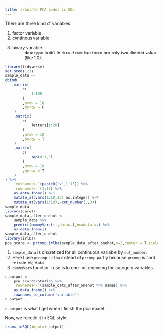 ```yaml
---
title: tranlate PCA model in SQL
---
```


There are three kind of variables

1. factor variable
1. continous variable
1. binary variable
: data type is `dbl` in `data.frame` but there are only two distinct value (like 1,0).



```r
library(tidyverse)
set.seed(123)
sample_data <- 
cbind(
    matrix(
        c(
            1:100
        )
        ,nrow = 10
        ,byrow = F
    )
    ,matrix(
        c(
            letters[1:20]
        )
        ,nrow = 10
        ,byrow = T
    )
    ,matrix(
        c(
            rep(0:1,5)
        )
        ,nrow = 10
        ,byrow = T
    )
) %>% 
    `colnames<-`(paste0('v',1:13)) %>% 
    `rownames<-`(1:10) %>% 
    as.data.frame() %>% 
    mutate_at(vars(1:10,13),as.integer) %>% 
    mutate_at(vars(1:10),~cut_number(.,3))
sample_data
library(caret)
sample_data_after_onehot <- 
    sample_data %>% 
    predict(dummyVars(~.,data=.),newdata =.) %>%
    as.data.frame()
sample_data_after_onehot
library(irlba)
pca_score <- prcomp_irlba(sample_data_after_onehot,n=2,center = T,scale. = F)
```

1. `sample_data` is discretized for all continuous variable by `cut_number`. 
1. Here I use `prcomp_irlba` instead of `prcomp` partly because `prcomp` is hard to train big data.
1. `dummyVars` function I use is to one-hot encoding the category variables.

```r
r_output <- 
    pca_score$rotation %>% 
    `rownames<-`(sample_data_after_onehot %>% names) %>% 
    as.data.frame() %>% 
    rownames_to_column('variable')
r_output
```

`r_output` is what I get when I finish the pca model.

Now, we recode it in SQL style.

```r
trans_inSQL(input=r_output)
```
